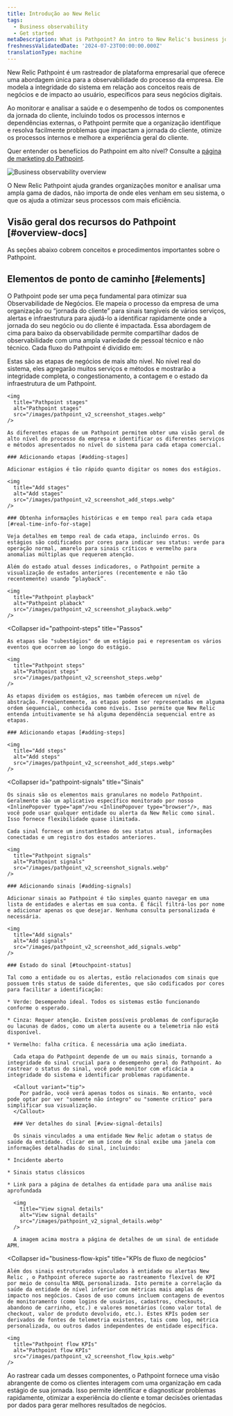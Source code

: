 ```yaml
---
title: Introdução ao New Relic
tags:
  - Business observability
  - Get started
metaDescription: What is Pathpoint? An intro to New Relic's business journey observability.
freshnessValidatedDate: '2024-07-23T00:00:00.000Z'
translationType: machine
---
```


New Relic Pathpoint é um rastreador de plataforma empresarial que oferece uma abordagem única para a observabilidade do processo da empresa. Ele modela a integridade do sistema em relação aos conceitos reais de negócios e de impacto ao usuário, específicos para seus negócios digitais.

Ao monitorar e analisar a saúde e o desempenho de todos os componentes da jornada do cliente, incluindo todos os processos internos e dependências externas, o Pathpoint permite que a organização identifique e resolva facilmente problemas que impactam a jornada do cliente, otimize os processos internos e melhore a experiência geral do cliente.

Quer entender os benefícios do Pathpoint em alto nível? Consulte a [página de marketing do Pathpoint](https://newrelic.com/platform/pathpoint).

<img
  title="Business observability overview"
  alt="Business observability overview"
  src="/images/business-observability_diagram_NR-biz-obs-overview.webp"
/>

<figcaption>
  O New Relic Pathpoint ajuda grandes organizações monitor e analisar uma ampla gama de dados, não importa de onde eles venham em seu sistema, o que os ajuda a otimizar seus processos com mais eficiência.
</figcaption>

## Visão geral dos recursos do Pathpoint [#overview-docs]

As seções abaixo cobrem conceitos e procedimentos importantes sobre o Pathpoint.

## Elementos de ponto de caminho [#elements]

O Pathpoint pode ser uma peça fundamental para otimizar sua Observabilidade de Negócios. Ele mapeia o processo da empresa de uma organização ou “jornada do cliente” para sinais tangíveis de vários serviços, alertas e infraestrutura para ajudá-lo a identificar rapidamente onde a jornada do seu negócio ou do cliente é impactada. Essa abordagem de cima para baixo da observabilidade permite compartilhar dados de observabilidade com uma ampla variedade de pessoal técnico e não técnico. Cada fluxo do Pathpoint é dividido em:

<CollapserGroup>
  <Collapser
    id="pathpoint-stages"
    title="Estágios"
  >
    Estas são as etapas de negócios de mais alto nível. No nível real do sistema, eles agregarão muitos serviços e métodos e mostrarão a integridade completa, o congestionamento, a contagem e o estado da infraestrutura de um Pathpoint.

    <img
      title="Pathpoint stages"
      alt="Pathpoint stages"
      src="/images/pathpoint_v2_screenshot_stages.webp"
    />

    As diferentes etapas de um Pathpoint permitem obter uma visão geral de alto nível do processo da empresa e identificar os diferentes serviços e métodos apresentados no nível do sistema para cada etapa comercial.

    ### Adicionando etapas [#adding-stages]

    Adicionar estágios é tão rápido quanto digitar os nomes dos estágios.

    <img
      title="Add stages"
      alt="Add stages"
      src="/images/pathpoint_v2_screenshot_add_steps.webp"
    />

    ### Obtenha informações históricas e em tempo real para cada etapa [#real-time-info-for-stage]

    Veja detalhes em tempo real de cada etapa, incluindo erros. Os estágios são codificados por cores para indicar seu status: verde para operação normal, amarelo para sinais críticos e vermelho para anomalias múltiplas que requerem atenção.

    Além do estado atual desses indicadores, o Pathpoint permite a visualização de estados anteriores (recentemente e não tão recentemente) usando “playback”.

    <img
      title="Pathpoint playback"
      alt="Pathpoint plaback"
      src="/images/pathpoint_v2_screenshot_playback.webp"
    />
  </Collapser>

  <Collapser
    id="pathpoint-steps"
    title="Passos"
  >
    As etapas são "subestágios" de um estágio pai e representam os vários eventos que ocorrem ao longo do estágio.

    <img
      title="Pathpoint steps"
      alt="Pathpoint steps"
      src="/images/pathpoint_v2_screenshot_steps.webp"
    />

    As etapas dividem os estágios, mas também oferecem um nível de abstração. Freqüentemente, as etapas podem ser representadas em alguma ordem sequencial, conhecida como níveis. Isso permite que New Relic entenda intuitivamente se há alguma dependência sequencial entre as etapas.

    ### Adicionando etapas [#adding-steps]

    <img
      title="Add steps"
      alt="Add steps"
      src="/images/pathpoint_v2_screenshot_add_steps.webp"
    />
  </Collapser>

  <Collapser
    id="pathpoint-signals"
    title="Sinais"
  >
    Os sinais são os elementos mais granulares no modelo Pathpoint. Geralmente são um aplicativo específico monitorado por nosso <InlinePopover type="apm"/>ou <InlinePopover type="browser"/>, mas você pode usar qualquer entidade ou alerta da New Relic como sinal. Isso fornece flexibilidade quase ilimitada.

    Cada sinal fornece um instantâneo do seu status atual, informações conectadas e um registro dos estados anteriores.

    <img
      title="Pathpoint signals"
      alt="Pathpoint signals"
      src="/images/pathpoint_v2_screenshot_signals.webp"
    />

    ### Adicionando sinais [#adding-signals]

    Adicionar sinais ao Pathpoint é tão simples quanto navegar em uma lista de entidades e alertas em sua conta. É fácil filtrá-los por nome e adicionar apenas os que desejar. Nenhuma consulta personalizada é necessária.

    <img
      title="Add signals"
      alt="Add signals"
      src="/images/pathpoint_v2_screenshot_add_signals.webp"
    />

    ### Estado do sinal [#touchpoint-status]

    Tal como a entidade ou os alertas, estão relacionados com sinais que possuem três status de saúde diferentes, que são codificados por cores para facilitar a identificação:

    * Verde: Desempenho ideal. Todos os sistemas estão funcionando conforme o esperado.

    * Cinza: Requer atenção. Existem possíveis problemas de configuração ou lacunas de dados, como um alerta ausente ou a telemetria não está disponível.

    * Vermelho: falha crítica. É necessária uma ação imediata.

      Cada etapa do Pathpoint depende de um ou mais sinais, tornando a integridade do sinal crucial para o desempenho geral do Pathpoint. Ao rastrear o status do sinal, você pode monitor com eficácia a integridade do sistema e identificar problemas rapidamente.

      <Callout variant="tip">
        Por padrão, você verá apenas todos os sinais. No entanto, você pode optar por ver "somente não íntegro" ou "somente crítico" para simplificar sua visualização.
      </Callout>

      ### Ver detalhes do sinal [#view-signal-details]

      Os sinais vinculados a uma entidade New Relic adotam o status de saúde da entidade. Clicar em um ícone de sinal exibe uma janela com informações detalhadas do sinal, incluindo:

    * Incidente aberto

    * Sinais status clássicos

    * Link para a página de detalhes da entidade para uma análise mais aprofundada

      <img
        title="View signal details"
        alt="View signal details"
        src="/images/pathpoint_v2_signal_details.webp"
      />

      A imagem acima mostra a página de detalhes de um sinal de entidade APM.
  </Collapser>

  <Collapser
    id="business-flow-kpis"
    title="KPIs de fluxo de negócios"
  >
    Além dos sinais estruturados vinculados à entidade ou alertas New Relic , o Pathpoint oferece suporte ao rastreamento flexível de KPI por meio de consulta NRQL personalizada. Isto permite a correlação da saúde da entidade de nível inferior com métricas mais amplas de impacto nos negócios. Casos de uso comuns incluem contagens de eventos de monitoramento (como logins de usuários, cadastros, checkouts, abandono de carrinho, etc.) e valores monetários (como valor total de checkout, valor de produto devolvido, etc.). Estes KPIs podem ser derivados de fontes de telemetria existentes, tais como log, métrica personalizada, ou outros dados independentes de entidade específica.

    <img
      title="Pathpoint flow KPIs"
      alt="Pathpoint flow KPIs"
      src="/images/pathpoint_v2_screenshot_flow_kpis.webp"
    />
  </Collapser>
</CollapserGroup>

Ao rastrear cada um desses componentes, o Pathpoint fornece uma visão abrangente de como os clientes interagem com uma organização em cada estágio de sua jornada. Isso permite identificar e diagnosticar problemas rapidamente, otimizar a experiência do cliente e tomar decisões orientadas por dados para gerar melhores resultados de negócios.
